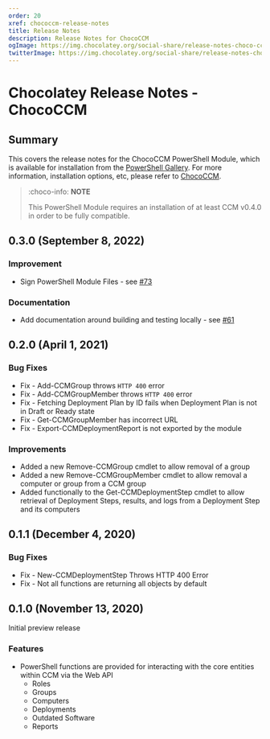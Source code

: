 ```yaml
---
order: 20
xref: chococcm-release-notes
title: Release Notes
description: Release Notes for ChocoCCM
ogImage: https://img.chocolatey.org/social-share/release-notes-choco-ccm-og.png
twitterImage: https://img.chocolatey.org/social-share/release-notes-choco-ccm-twitter.png
---
```


# Chocolatey Release Notes - ChocoCCM

## Summary

This covers the release notes for the ChocoCCM PowerShell Module, which is available for installation from the [PowerShell Gallery](https://www.powershellgallery.com/packages/ChocoCCM). For more information, installation options, etc, please refer to [ChocoCCM](xref:chococcm).

> :choco-info: **NOTE**
>
> This PowerShell Module requires an installation of at least CCM v0.4.0 in order to be fully compatible.

## 0.3.0 (September 8, 2022)

### Improvement

- Sign PowerShell Module Files - see [#73](https://github.com/chocolatey/ChocoCCM/issues/73)

### Documentation

- Add documentation around building and testing locally - see [#61](https://github.com/chocolatey/ChocoCCM/issues/61)

## 0.2.0 (April 1, 2021)

### Bug Fixes

- Fix - Add-CCMGroup throws `HTTP 400` error
- Fix - Add-CCMGroupMember throws `HTTP 400` error
- Fix - Fetching Deployment Plan by ID fails when Deployment Plan is not in Draft or Ready state
- Fix - Get-CCMGroupMember has incorrect URL
- Fix - Export-CCMDeploymentReport is not exported by the module

### Improvements

- Added a new Remove-CCMGroup cmdlet to allow removal of a group
- Added a new Remove-CCMGroupMember cmdlet to allow removal a computer or group from a CCM group
- Added functionally to the Get-CCMDeploymentStep cmdlet to allow retrieval of Deployment Steps, results, and logs from a Deployment Step and its computers

## 0.1.1 (December 4, 2020)

### Bug Fixes

- Fix - New-CCMDeploymentStep Throws HTTP 400 Error
- Fix - Not all functions are returning all objects by default

## 0.1.0 (November 13, 2020)

Initial preview release

### Features

- PowerShell functions are provided for interacting with the core entities within CCM via the Web API
  - Roles
  - Groups
  - Computers
  - Deployments
  - Outdated Software
  - Reports
